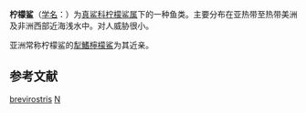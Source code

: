 {{Speciesbox 
| taxon = Negaprion brevirostris
| fossil_range = [[中新世|中新世]]-现代<ref>{{cite web |title=Negaprion brevirostris |url=https://paleobiodb.org/classic/checkTaxonInfo?taxon_no=288152&is_real_user=1 |website=the Paleontological database.org |access-date=2020-03-20 |archive-url=https://web.archive.org/web/20180805052451/https://paleobiodb.org/classic/checkTaxonInfo?taxon_no=288152&is_real_user=1 |archive-date=2018-08-05 |dead-url=yes }}</ref> 
| name = 柠檬鲨
| status = NT | status_system = IUCN3.1
| status_ref = <ref>{{IUCN|id=39380 |title=''Negaprion brevirostris'' |assessors=Sundström, L. F. International |version=2018.2 |year=2015 |accessdate=3 October 2005}} 数据库資料包含說明此物種被編入近危級別的原因</ref>
| image = Wikilemon Nbrevirostris1 TerryGoss.jpg
| binomial_authority = ([[Felipe_Poey|Poey]], 1868)
| range_map = Negaprion brevirostris distmap.png
| range_map_caption = Range of the lemon shark
| synonyms = ''Carcharias fronto'' <small>Jordan & Gilbert, 1882</small><br />
''Hypoprion brevirostris'' <small>Poey, 1868</small>
}}

'''柠檬鲨'''（[[学名|学名]]：{{lang|la|''Negaprion brevirostris''}}）为[[真鲨科|真鲨科]][[柠檬鲨属|柠檬鲨属]]下的一种鱼类。主要分布在亚热带至热带美洲及非洲西部近海浅水中。对人威胁很小。

亚洲常称柠檬鲨的[[犁鰭檸檬鯊|犁鰭檸檬鯊]]为其近亲。

== 参考文献 ==
{{reflist}}

{{Taxonbar|from=Q206495}}

[[Category:檸檬鯊屬|brevirostris]]
[[Category:1868年描述的鱼类|N]]